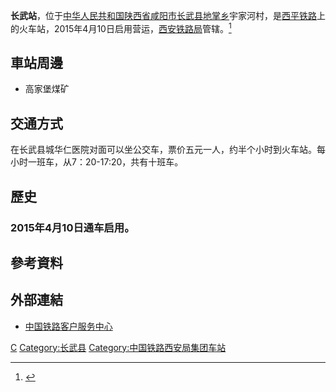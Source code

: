 {{Expand|time=2016-07-05T13:48:27+00:00}}
{{Infobox China railway station
|车站名称 =长武站
|图片 = 

|图片介绍 = 
|车站拼音 = Changwu
|英文名称 = Changwu Railway Station
|车站代码 = 39461
|电报码 = CWY
|拼音码 = CWU
|车站位置 = [[陕西省|陕西省]][[咸阳市|咸阳市]][[长武县|长武县]][[地掌乡|地掌乡]]宇家河村
|坐标 = 
|归属 = [[西安铁路局|西安铁路局]]
|线路 = [[西平铁路|西平铁路]]
|车站等级 = 
|月台数目 = 
|股道数目 = 
}}
'''长武站'''，位于[[中华人民共和国|中华人民共和国]][[陕西省|陕西省]][[咸阳市|咸阳市]][[长武县|长武县]][[地掌乡|地掌乡]]宇家河村，是[[西平铁路|西平铁路]]上的火车站，2015年4月10日启用营运，[[西安铁路局|西安铁路局]]管辖。<ref>{{Cite web |url=http://search.huochepiao.com/huochezhan/jieshao/4090.htm |title=长武火车站介绍 |access-date=2016-07-05 |archive-date=2017-10-21 |archive-url=https://web.archive.org/web/20171021223126/http://search.huochepiao.com/huochezhan/jieshao/4090.htm |dead-url=no }}</ref>
==車站周邊==
* 高家堡煤矿

== 交通方式 ==
在长武县城华仁医院对面可以坐公交车，票价五元一人，约半个小时到火车站。每小时一班车，从7：20-17:20，共有十班车。

==歷史==

=== 2015年4月10日通车启用。 ===

==參考資料==
{{reflist}}
==外部連結==
* [http://www.12306.cn/mormhweb/ 中国铁路客户服务中心] {{Wayback|url=http://www.12306.cn/mormhweb/ |date=20180205163941 }}
{{China-rail-stub}}
{{西平铁路}}
[[Category:咸阳市铁路车站|C]]
[[Category:长武县|Category:长武县]]
[[Category:中国铁路西安局集团车站|Category:中国铁路西安局集团车站]]